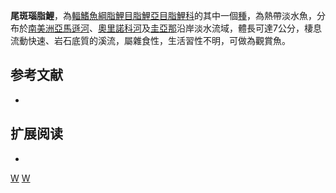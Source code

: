 {{Speciesbox 
| taxon = Bryconops caudomaculatus
| image = Bryconops cf caudomaculatus.jpg
| status = NE
| status_system = IUCN3.1
| authority =  [[Günther|Günther]], 1864
| synonyms = *''Tetragonopterus caudomaculatus''<br /><small>Günther, 1864</small>
*''Creatochanes caudomaculatus''<br /><small>Günther, 1864</small>
}}
'''尾斑瑙脂鯉'''，為[[輻鰭魚綱|輻鰭魚綱]][[脂鯉目|脂鯉目]][[脂鯉亞目|脂鯉亞目]][[脂鯉科|脂鯉科]]的其中一個[[種|種]]，為熱帶淡水魚，分布於[[南美洲|南美洲]][[亞馬遜河|亞馬遜河]]、[[奧里諾科河|奧里諾科河]]及[[圭亞那|圭亞那]]沿岸淡水流域，體長可達7公分，棲息流動快速、岩石底質的溪流，屬雜食性，生活習性不明，可做為觀賞魚。

==参考文献==
{{refbegin}}
*{{FishBase_species|genus=Bryconops|species=caudomaculatus|year=2013|month=11}}
{{refend}}

== 扩展阅读 ==
{{refbegin}}
*{{wikispecies-inline|Bryconops caudomaculatus|尾斑瑙脂鯉}}
{{refend}}
{{Taxonbar|from=Q5554627}}

[[Category:觀賞魚|W]]
[[Category:瑙脂鯉屬|W]]